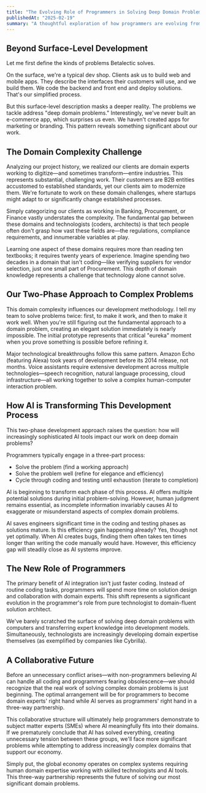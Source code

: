 ```yaml
---
title: "The Evolving Role of Programmers in Solving Deep Domain Problems"
publishedAt: "2025-02-19"
summary: "A thoughtful exploration of how programmers are evolving from pure technologists to domain-fluent solution architects as AI automates routine coding tasks, enabling deeper collaboration with domain experts to solve complex industry challenges."
---
```

## Beyond Surface-Level Development

Let me first define the kinds of problems Betalectic solves.

On the surface, we're a typical dev shop. Clients ask us to build web and mobile apps. They describe the interfaces their customers will use, and we build them. We code the backend and front end and deploy solutions. That's our simplified process.

But this surface-level description masks a deeper reality. The problems we tackle address "deep domain problems." Interestingly, we've never built an e-commerce app, which surprises us even. We haven't created apps for marketing or branding. This pattern reveals something significant about our work.

## The Domain Complexity Challenge

Analyzing our project history, we realized our clients are domain experts working to digitize—and sometimes transform—entire industries. This represents substantial, challenging work. Their customers are B2B entities accustomed to established standards, yet our clients aim to modernize them. We're fortunate to work on these domain challenges, where startups might adapt to or significantly change established processes.

Simply categorizing our clients as working in Banking, Procurement, or Finance vastly understates the complexity. The fundamental gap between these domains and technologists (coders, architects) is that tech people often don't grasp how vast these fields are—the regulations, compliance requirements, and innumerable variables at play.

Learning one aspect of these domains requires more than reading ten textbooks; it requires twenty years of experience. Imagine spending two decades in a domain that isn't coding—like verifying suppliers for vendor selection, just one small part of Procurement. This depth of domain knowledge represents a challenge that technology alone cannot solve.

## Our Two-Phase Approach to Complex Problems

This domain complexity influences our development methodology. I tell my team to solve problems twice: first, to make it work, and then to make it work well. When you're still figuring out the fundamental approach to a domain problem, creating an elegant solution immediately is nearly impossible. The initial prototype represents that critical "eureka" moment when you prove something is possible before refining it.

Major technological breakthroughs follow this same pattern. Amazon Echo (featuring Alexa) took years of development before its 2014 release, not months. Voice assistants require extensive development across multiple technologies—speech recognition, natural language processing, cloud infrastructure—all working together to solve a complex human-computer interaction problem.

## How AI is Transforming This Development Process

This two-phase development approach raises the question: how will increasingly sophisticated AI tools impact our work on deep domain problems?

Programmers typically engage in a three-part process:
- Solve the problem (find a working approach)
- Solve the problem well (refine for elegance and efficiency)
- Cycle through coding and testing until exhaustion (iterate to completion)

AI is beginning to transform each phase of this process. AI offers multiple potential solutions during initial problem-solving. However, human judgment remains essential, as incomplete information invariably causes AI to exaggerate or misunderstand aspects of complex domain problems.

AI saves engineers significant time in the coding and testing phases as solutions mature. Is this efficiency gain happening already? Yes, though not yet optimally. When AI creates bugs, finding them often takes ten times longer than writing the code manually would have. However, this efficiency gap will steadily close as AI systems improve.

## The New Role of Programmers

The primary benefit of AI integration isn't just faster coding. Instead of routine coding tasks, programmers will spend more time on solution design and collaboration with domain experts. This shift represents a significant evolution in the programmer's role from pure technologist to domain-fluent solution architect.

We've barely scratched the surface of solving deep domain problems with computers and transferring expert knowledge into development models. Simultaneously, technologists are increasingly developing domain expertise themselves (as exemplified by companies like Cybrilla).

## A Collaborative Future

Before an unnecessary conflict arises—with non-programmers believing AI can handle all coding and programmers fearing obsolescence—we should recognize that the real work of solving complex domain problems is just beginning. The optimal arrangement will be for programmers to become domain experts' right hand while AI serves as programmers' right hand in a three-way partnership.

This collaborative structure will ultimately help programmers demonstrate to subject matter experts (SMEs) where AI meaningfully fits into their domains. If we prematurely conclude that AI has solved everything, creating unnecessary tension between these groups, we'll face more significant problems while attempting to address increasingly complex domains that support our economy.

Simply put, the global economy operates on complex systems requiring human domain expertise working with skilled technologists and AI tools. This three-way partnership represents the future of solving our most significant domain problems.
